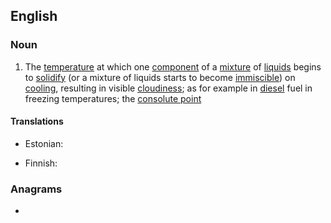 ==English==
{{wikipedia}}

===Noun===
{{en-noun}}

# {{lb|en|chemistry}} The [[temperature]] at which one [[component]] of a [[mixture]] of [[liquid]]s begins to [[solidify]] (or a mixture of liquids starts to become [[immiscible]]) on [[cooling]], resulting in visible [[cloudiness]]; as for example in [[diesel]] fuel in freezing temperatures; the [[consolute point]]

====Translations====
{{trans-top|temperature}}
* Estonian: {{t|et|hägustumispunkt}}
{{trans-mid}}
* Finnish: {{t|fi|samepiste}}
{{trans-bottom}}

===Anagrams===
* {{anagrams|en|a=cdilnooptu|point cloud|pointcloud}}